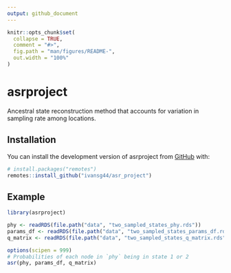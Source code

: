 ```yaml
---
output: github_document
---
```


<!-- README.md is generated from README.Rmd. Please edit that file -->

```r
knitr::opts_chunk$set(
  collapse = TRUE,
  comment = "#>",
  fig.path = "man/figures/README-",
  out.width = "100%"
)
```

# asrproject

<!-- badges: start -->
<!-- badges: end -->

Ancestral state reconstruction method that accounts for variation in sampling
rate among locations.

## Installation

You can install the development version of asrproject from [GitHub](https://github.com/) with:

``` r
# install.packages("remotes")
remotes::install_github("ivansg44/asr_project")
```

## Example

```r
library(asrproject)

phy <- readRDS(file.path("data", "two_sampled_states_phy.rds"))
params_df <- readRDS(file.path("data", "two_sampled_states_params_df.rds"))
q_matrix <- readRDS(file.path("data", "two_sampled_states_q_matrix.rds"))

options(scipen = 999)
# Probabilities of each node in `phy` being in state 1 or 2
asr(phy, params_df, q_matrix)
```
